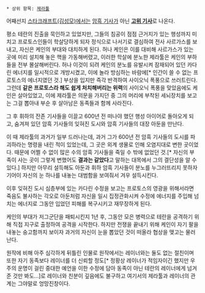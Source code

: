  * 상위 항목: [[제라툴]]

어째선지 [[스타크래프트(김성모)]]에서는 [[암흑 기사]]가 아닌 '''[[고위 기사]]'''로 나온다.

평소 테란의 진출을 묵인하고 있었지만, 그들의 침공이 점점 근거지가 있는 행성까지 미치고 프로토스인들이 학살당하게 되자 정식으로 나서기로 결심하여 전사 사르가스를 보내고, 자신은 케인의 부대와 대치하게 된다. 허나 케인은 이를 대비해 사르가스가 있는 곳에 미리 설치해 놓은 핵을 가동해버렸고, 이러한 학살에 분노한 제라툴은 케인의 부하들을 전부 몰살해버린다. 허나 이것이 되려 케인의 분노를 유발시켜 잠재되어 있던 카다린 에너지를 일시적으로 개방시켰고, 이에 놀라 방심하는 바람에[* 인간이 쓸 수 없는 프로토스의 에너지였던 것.] 부상을 입지만 즉각 반격하여 사이오닉 폭풍으로 쓰러트린다. 
그런데 '''같은 프로토스라 해도 쉽게 처치해버리는 위력'''의 사이오닉 폭풍을 맞았음에도 케인은 살아있었고, 이에 제라툴은 의문을 가지던 중 그의 머리에 부착된 세뇌장치를 보고는 그걸 뽑아내 부순 후 살아남은 동족들과 함께 사라진다.

그 후 휘하의 잔존 기사들을 이끌고 600년 전 떠나야 했던 행성 아이어로 돌아오게 되고, 숨겨져 있던 암흑 기사들의 잊혀진 도시와 암흑 기사들의 대장 아둔을 만난다.

이 때 제라툴의 과거가 일부 드러나는데, 과거 그가 600년 전 암흑 기사들의 도시를 파괴하라는 명령을 내린 적이 있었는데, 그 곳은 외계 생물로 인해 오염지대로 변한 곳이었다. 때문에 어쩔 수 없이 많은 수의 암흑 기사들을 죽일 수 밖에 없었던 것.[* 자신의 부족이 사는 곳이 그렇게 변했어도 '''결과는 같았다'''고 말하는 대목에서 그의 결단성을 알 수 있다.]
하지만 아무리 설득해도 아둔과 휘하 암흑 기사들이 분노를 누그러뜨리지 못하자 기어이 자신의 눈 하나를 내놓는 대범함을 보여줘서 겨우 설득시킨다.

이후 잊혀진 도시 심층부에 있는 카다린 수정을 보고는 프로토스의 영광을 위해서라면 죽음도 불사하는 각오로 아둔처럼 자신을 일시 집정관화시켜 수정에 에너지를 주입해 넘치는 에너지로 그동안 입었던 피해를 복구시키고 재무장하게 된다.

케인의 부대가 저그군단을 패퇴시킨지 1년 후, 그동안 모은 병력으로 테란을 공격하기 위해 직접 지구로 출정하여 공격을 시작한다. 하지만 전쟁을 끝내기 위해 케인이 자기 팔을 내놓는 숭고함까지 보이자 과거의 자신이 눈을 뽑았던 것이 떠올라 협상을 맺고는 물러난다.

원작에 비해 아주 심각하게 뒤틀린 인물로 원작에서는 레이너와는 둘도 없는 절친이며 또한 자기 동족보다 레이너를 더 신뢰할 정도[* 정황상 레이너가 적임자이긴 했지만 우주의 운명이 걸린 중대한 예언을 이한 수정에 담아 동족이 아닌 테란의 레이너에게 넘겨준 것만 봐도…]로 레이너와 친분이 깊음에도 불구하고 여기서의 제라툴과 레이너의 관계는 그야말로 엉망진창이다.
